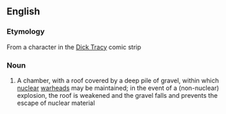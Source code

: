 ==English==

===Etymology===
From a character in the [[w:Dick Tracy|Dick Tracy]] comic strip

===Noun===
{{en-noun|head=[[gravel|Gravel]] [[Gertie]]}}

# A chamber, with a roof covered by a deep pile of gravel, within which [[nuclear]] [[warhead]]s may be maintained; in the event of a (non-nuclear) explosion, the roof is weakened and the gravel falls and prevents the escape of nuclear material